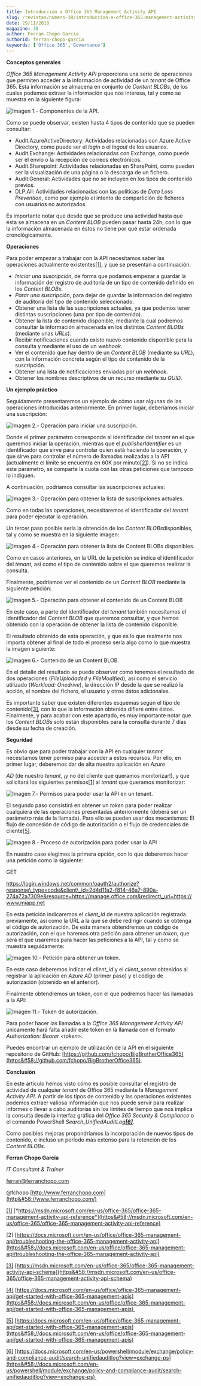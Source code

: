 ```yaml
---
title: Introducción a Office 365 Management Activity API
slug: /revistas/numero-38/introduccion-a-office-365-management-activity-api
date: 29/11/2018
magazine: 38
author: Ferran Chopo Garcia
authorId: ferran-chopo-garcia
keywords: ['Office 365','Governance']
---
```



<ArticleHeader frontmatter={props.pageContext.frontmatter} />



**Conceptos generales**

*Office 365 Management Activity API* proporciona una serie de operaciones que permiten acceder a la información de actividad de un *tenant* de Office 365. Esta información se almacena en conjunto de *Content BLOBs*, de los cuales podemos extraer la información que nos interesa, tal y como se muestra en la siguiente figura:

![Imagen 1.- Componentes de la API.](../../../images/numero38/introduccion-a-office-365-management-activity-api/image1.png)

Como se puede observar, existen hasta 4 tipos de contenido que se pueden consultar:

- Audit.AzureActiveDirectory: Actividades relacionadas con Azure Active Directory, como puede ser el *login* o el *logout* de los usuarios.
- Audit.Exchange: Actividades relacionadas con Exchange, como puede ser el envío o la recepción de correos electrónicos.
- Audit.Sharepoint: Actividades relacionadas en SharePoint, como pueden ser la visualización de una página o la descarga de un fichero.
- Audit.General: Actividades que no se incluyen en los tipos de contenido previos.
- DLP.All: Actividades relacionadas con las políticas de *Data Loss Prevention*, como por ejemplo el intento de compartición de ficheros con usuarios no autorizados.


Es importante notar que desde que se produce una actividad hasta que ésta se almacena en un *Content BLOB* pueden pasar hasta 24h, con lo que la información almacenada en éstos no tiene por qué estar ordenada cronológicamente.

**Operacion​es**

Para poder empezar a trabajar con la API necesitamos saber las operaciones actualmente existentes[\[1\]](file&#58;///C&#58;/compartimoss/Ferr%C3%A1n%20Chopo%20-%20Office%20365%20Management%20Activity%20API/Ferr%C3%A1n%20Chopo%20-%20Office%20365%20Management%20Activity%20API.docx#_ftn1), y que se presentan a continuación:

- *Iniciar una suscripción*, de forma que podamos empezar a guardar la información del registro de auditoría de un tipo de contenido definido en los *Content BLOBs*.
- *Parar una suscripción*, para dejar de guardar la información del registro de auditoría del tipo de contenido seleccionado.
- Obtener una lista de las suscripciones actuales, ya que podemos tener distintas suscripciones (una por tipo de contenido).
- Obtener la lista de contenido disponible, mediante la cual podremos consultar la información almacenada en los distintos *Content BLOBs* (mediante unas *URLs*).
- Recibir notificaciones cuando existe nuevo contenido disponible para la consulta y mediante el uso de un *webhook*.
- Ver el contenido que hay dentro de un *Content BLOB* (mediante su *URL*), con la información concreta según el tipo de contenido de la suscripción.
- Obtener una lista de notificaciones enviadas por un *webhook*.
- Obtener los nombres descriptivos de un recurso mediante su *GUID*.


**Un ejemplo práctico**

Seguidamente presentaremos un ejemplo de cómo usar algunas de las operaciones introducidas anteriormente. En primer lugar, deberíamos iniciar una suscripción:

![Imagen 2.- Operación para iniciar una suscripción.](../../../images/numero38/introduccion-a-office-365-management-activity-api/image2.png)

Donde el primer parámetro corresponde al identificador del *tenant* en el que queremos iniciar la operación, mientras que el *publisherIdentifier* es un identificador que sirve para controlar quien está haciendo la operación, y que sirve para controlar el número de llamadas realizadas a la API (actualmente el límite se encuentra en 60K por minuto[\[2\]](file&#58;///C&#58;/compartimoss/Ferr%C3%A1n%20Chopo%20-%20Office%20365%20Management%20Activity%20API/Ferr%C3%A1n%20Chopo%20-%20Office%20365%20Management%20Activity%20API.docx#_ftn1)). Si no se indica este parámetro, se comparte la cuota con las otras peticiones que tampoco lo indiquen.

A continuación, podríamos consultar las suscripciones actuales:

![Imagen 3.- Operación para obtener la lista de suscripciones actuales.](../../../images/numero38/introduccion-a-office-365-management-activity-api/image3.png)

Como en todas las operaciones, necesitaremos el identificador del *tenant* para poder ejecutar la operación.

Un tercer paso posible sería la obtención de los *Content BLOBs*disponibles, tal y como se muestra en la siguiente imagen:

![Imagen 4.- Operación para obtener la lista de Content BLOBs disponibles.](../../../images/numero38/introduccion-a-office-365-management-activity-api/image4.png)

Como en casos anteriores, en la URL de la petición se indica el identificador del *tenant*, así como el tipo de contenido sobre el que queremos realizar la consulta.

Finalmente, podríamos ver el contenido de un *Content BLOB* mediante la siguiente petición:

![Imagen 5.- Operación para obtener el contenido de un Content BLOB](../../../images/numero38/introduccion-a-office-365-management-activity-api/image5.png)

En este caso, a parte del identificador del *tenant* también necesitamos el identificador del *Content BLOB* que queremos consultar, y que hemos obtenido con la operación de obtener la lista de contenido disponible.

El resultado obtenido de esta operación, y que es lo que realmente nos importa obtener al final de todo el proceso sería algo como lo que muestra la imagen siguiente:

![Imagen 6.- Contenido de un Content BLOB.](../../../images/numero38/introduccion-a-office-365-management-activity-api/image6.png)

En el detalle del resultado se puede observar como tenemos el resultado de dos operaciones (*FileUplodaded* y *FileModified*), así como el servicio utilizado (*Workload: Onedrive*), la dirección IP desde la que se realizó la acción, el nombre del fichero, el usuario y otros datos adicionales.

Es importante saber que existen diferentes esquemas según el tipo de contenido[\[3\]](file&#58;///C&#58;/compartimoss/Ferr%C3%A1n%20Chopo%20-%20Office%20365%20Management%20Activity%20API/Ferr%C3%A1n%20Chopo%20-%20Office%20365%20Management%20Activity%20API.docx#_ftn1), con lo que la información obtenida difiere entre éstos. Finalmente, y para acabar con este apartado, es muy importante notar que los *Content BLOBs* solo están disponibles para la consulta durante 7 días desde su fecha de creación.

**Seguridad**

Es obvio que para poder trabajar con la API en cualquier *tenant* necesitamos tener permiso para acceder a estos recursos. Por ello, en primer lugar, deberemos dar de alta nuestra aplicación en *Azure*

*AD* (de nuestro *tenant*, ¡y no del cliente que queramos monitorizar!), y que solicitará los siguientes permisos[\[1\]](file&#58;///C&#58;/compartimoss/Ferr%C3%A1n%20Chopo%20-%20Office%20365%20Management%20Activity%20API/Ferr%C3%A1n%20Chopo%20-%20Office%20365%20Management%20Activity%20API.docx#_ftn1) al *tenant* que queramos monitorizar:

![Imagen 7.- Permisos para poder usar la API en un tenant.](../../../images/numero38/introduccion-a-office-365-management-activity-api/image7.png)



El segundo paso consistirá en obtener un *token* para poder realizar cualquiera de las operaciones presentadas anteriormente (deberá ser un parámetro más de la llamada). Para ello se pueden usar dos mecanismos: El flujo de concesión de código de autorización o el flujo de credenciales de cliente[\[5\]](file&#58;///C&#58;/compartimoss/Ferr%C3%A1n%20Chopo%20-%20Office%20365%20Management%20Activity%20API/Ferr%C3%A1n%20Chopo%20-%20Office%20365%20Management%20Activity%20API.docx#_ftn1).

![Imagen 8.- Proceso de autorización para poder usar la API](../../../images/numero38/introduccion-a-office-365-management-activity-api/image8.png)

En nuestro caso elegimos la primera opción, con lo que deberemos hacer una petición como la siguiente:

GET

https://login.windows.net/common/oauth2/authorize?response\_type=code&client\_id=2d4d11a2-f814-46a7-890a-274a72a7309e&resource=https://manage.office.com&redirect\_uri=https://www.miapp.net

En esta petición indicaremos el *client\_id* de nuestra aplicación registrada previamente, así como la URL a la que se debe redirigir cuando se obtenga el código de autorización. De esta manera obtendremos un código de autorización, con el que haremos otra petición para obtener un *token*, que será el que usaremos para hacer las peticiones a la API, tal y como se muestra seguidamente:​

![Imagen 10.- Petición para obtener un token.](../../../images/numero38/introduccion-a-office-365-management-activity-api/image9.png)

En este caso deberemos indicar el *client\_id* y el *client\_secret* obtenidos al registrar la aplicación en *Azure AD* (primer paso) y el código de autorización (obtenido en el anterior).

Finalmente obtendremos un token, con el que podremos hacer las llamadas a la API:

![Imagen 11.- Token de autorización.](../../../images/numero38/introduccion-a-office-365-management-activity-api/image10.png)

Para poder hacer las llamadas a la *Office 365 Management Activity API* únicamente hará falta añadir este token en la llamada con el formato *Authorization: Bearer &lt;token&gt;*.

Puedes encontrar un ejemplo de utilización de la API en el siguiente repositorio de GitHub: [https://github.com/fchopo/BigBrotherOffice365](https&#58;//github.com/fchopo/BigBrotherOffice365).



**Conclusión**

En este artículo hemos visto cómo es posible consultar el registro de actividad de cualquier *tenant* de Office 365 mediante la *Management Activity API*. A partir de los tipos de contenido y las operaciones existentes podemos extraer valiosa información que nos puede servir para realizar informes o llevar a cabo auditorias sin los límites de tiempo que nos implica la consulta desde la interfaz gráfica del *Office 365 Security & Compliance* o el comando PowerShell *Search\_UnifiedAuditLog*[***\[6\]***](file&#58;///C&#58;/compartimoss/Ferr%C3%A1n%20Chopo%20-%20Office%20365%20Management%20Activity%20API/Ferr%C3%A1n%20Chopo%20-%20Office%20365%20Management%20Activity%20API.docx#_ftn1).

Como posibles mejoras propondríamos la incorporación de nuevos tipos de contenido, e incluso un período más extenso para la retención de los *Content BLOBs*.



**Ferran Chopo Garcia**

*IT Consultant & Trainer*

[ferran@ferranchopo.com](mailto&#58;ferran@ferranchopo.com)

@fchopo
 [http://www.ferranchopo.com](http&#58;//www.ferranchopo.com/)



[\[1\]](file&#58;///C&#58;/compartimoss/Ferr%C3%A1n%20Chopo%20-%20Office%20365%20Management%20Activity%20API/Ferr%C3%A1n%20Chopo%20-%20Office%20365%20Management%20Activity%20API.docx#_ftnref1) [*https://msdn.microsoft.com/en-us/office-365/office-365-management-activity-api-reference*](https&#58;//msdn.microsoft.com/en-us/office-365/office-365-management-activity-api-reference)

[2]​ [https://docs.microsoft.com/en-us/office/office-365-management-api/troubleshooting-the-office-365-management-activity-api](https&#58;//docs.microsoft.com/en-us/office/office-365-management-api/troubleshooting-the-office-365-management-activity-api)

[\[3\]](file&#58;///C&#58;/compartimoss/Ferr%C3%A1n%20Chopo%20-%20Office%20365%20Management%20Activity%20API/Ferr%C3%A1n%20Chopo%20-%20Office%20365%20Management%20Activity%20API.docx#_ftnref1) [https://msdn.microsoft.com/en-us/office-365/office-365-management-activity-api-schema](https&#58;//msdn.microsoft.com/en-us/office-365/office-365-management-activity-api-schema)

[\[4\]](file&#58;///C&#58;/compartimoss/Ferr%C3%A1n%20Chopo%20-%20Office%20365%20Management%20Activity%20API/Ferr%C3%A1n%20Chopo%20-%20Office%20365%20Management%20Activity%20API.docx#_ftnref1) [https://docs.microsoft.com/en-us/office/office-365-management-api/get-started-with-office-365-management-apis](https&#58;//docs.microsoft.com/en-us/office/office-365-management-api/get-started-with-office-365-management-apis) ​

[\[5\]](file&#58;///C&#58;/compartimoss/Ferr%C3%A1n%20Chopo%20-%20Office%20365%20Management%20Activity%20API/Ferr%C3%A1n%20Chopo%20-%20Office%20365%20Management%20Activity%20API.docx#_ftnref1) [https://docs.microsoft.com/en-us/office/office-365-management-api/get-started-with-office-365-management-apis](https&#58;//docs.microsoft.com/en-us/office/office-365-management-api/get-started-with-office-365-management-apis)

[\[6\]](file&#58;///C&#58;/compartimoss/Ferr%C3%A1n%20Chopo%20-%20Office%20365%20Management%20Activity%20API/Ferr%C3%A1n%20Chopo%20-%20Office%20365%20Management%20Activity%20API.docx#_ftnref1) [https://docs.microsoft.com/en-us/powershell/module/exchange/policy-and-compliance-audit/search-unifiedauditlog?view=exchange-ps](https&#58;//docs.microsoft.com/en-us/powershell/module/exchange/policy-and-compliance-audit/search-unifiedauditlog?view=exchange-ps) ​

